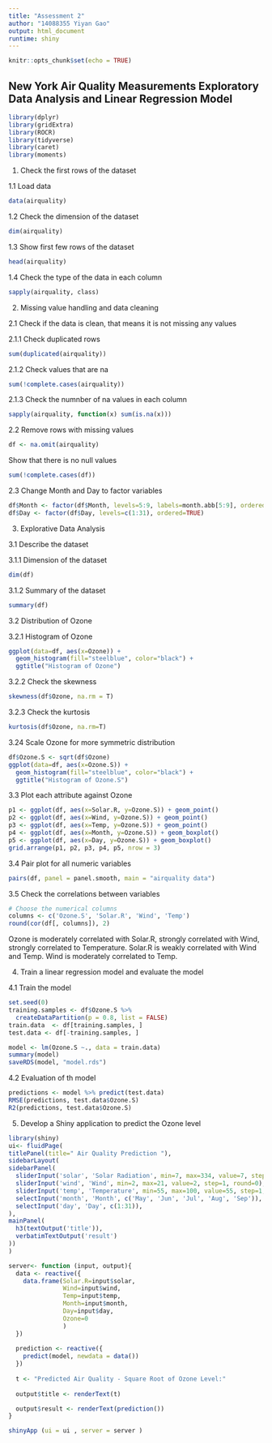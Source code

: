 ```yaml
---
title: "Assessment 2"
author: "14088355 Yiyan Gao"
output: html_document
runtime: shiny
---
```


```r
knitr::opts_chunk$set(echo = TRUE)
```
## New York Air Quality Measurements Exploratory Data Analysis and Linear Regression Model

```r
library(dplyr)
library(gridExtra)
library(ROCR)
library(tidyverse)
library(caret)
library(moments)
```
1. Check the first rows of the dataset

1.1 Load data
```r
data(airquality)
```

1.2 Check the dimension of the dataset
```r
dim(airquality)
```

1.3 Show first few rows of the dataset
```r
head(airquality)
```

1.4 Check the type of the data in each column
```r
sapply(airquality, class)
```

2. Missing value handling and data cleaning

2.1 Check if the data is clean, that means it is not missing any values

2.1.1 Check duplicated rows
```r
sum(duplicated(airquality))
```

2.1.2 Check values that are na
```r
sum(!complete.cases(airquality))
```

2.1.3 Check the numnber of na values in each column
```r
sapply(airquality, function(x) sum(is.na(x)))
```

2.2 Remove rows with missing values
```r
df <- na.omit(airquality)
```

Show that there is no null values
```r
sum(!complete.cases(df))
```

2.3 Change Month and Day to factor variables
```r
df$Month <- factor(df$Month, levels=5:9, labels=month.abb[5:9], ordered=TRUE)
df$Day <- factor(df$Day, levels=c(1:31), ordered=TRUE)
```

3. Explorative Data Analysis

3.1 Describe the dataset

3.1.1 Dimension of the dataset
```r
dim(df)
```

3.1.2 Summary of the dataset
```r
summary(df)
```

3.2 Distribution of Ozone

3.2.1 Histogram of Ozone
```r
ggplot(data=df, aes(x=Ozone)) +
  geom_histogram(fill="steelblue", color="black") +
  ggtitle("Histogram of Ozone")
```

3.2.2 Check the skewness
```r
skewness(df$Ozone, na.rm = T)
```

3.2.3 Check the kurtosis
```r
kurtosis(df$Ozone, na.rm=T)
```

3.24 Scale Ozone for more symmetric distribution
```r
df$Ozone.S <- sqrt(df$Ozone)
ggplot(data=df, aes(x=Ozone.S)) +
  geom_histogram(fill="steelblue", color="black") +
  ggtitle("Histogram of Ozone.S")
```

3.3 Plot each attribute against Ozone
```r
p1 <- ggplot(df, aes(x=Solar.R, y=Ozone.S)) + geom_point()
p2 <- ggplot(df, aes(x=Wind, y=Ozone.S)) + geom_point()
p3 <- ggplot(df, aes(x=Temp, y=Ozone.S)) + geom_point()
p4 <- ggplot(df, aes(x=Month, y=Ozone.S)) + geom_boxplot()
p5 <- ggplot(df, aes(x=Day, y=Ozone.S)) + geom_boxplot()
grid.arrange(p1, p2, p3, p4, p5, nrow = 3)
```

3.4 Pair plot for all numeric variables
```r
pairs(df, panel = panel.smooth, main = "airquality data")
```

3.5 Check the correlations between variables
```r
# Choose the numerical columns
columns <- c('Ozone.S', 'Solar.R', 'Wind', 'Temp')
round(cor(df[, columns]), 2)
```

Ozone is moderately correlated with Solar.R, strongly correlated with Wind,
strongly correlated to Temperature.
Solar.R is weakly correlated with Wind and Temp.
Wind is moderately correlated to Temp.

4. Train a linear regression model and evaluate the model

4.1 Train the model
```r
set.seed(0)
training.samples <- df$Ozone.S %>%
  createDataPartition(p = 0.8, list = FALSE)
train.data  <- df[training.samples, ]
test.data <- df[-training.samples, ]

model <- lm(Ozone.S ~., data = train.data)
summary(model)
saveRDS(model, "model.rds")
```

4.2 Evaluation of th model
```r
predictions <- model %>% predict(test.data)
RMSE(predictions, test.data$Ozone.S)
R2(predictions, test.data$Ozone.S)
```

5. Develop a Shiny application to predict the Ozone level
```r
library(shiny)
ui<- fluidPage(
titlePanel(title=" Air Quality Prediction "),
sidebarLayout(
sidebarPanel(
  sliderInput('solar', 'Solar Radiation', min=7, max=334, value=7, step=1, round=0),
  sliderInput('wind', 'Wind', min=2, max=21, value=2, step=1, round=0),
  sliderInput('temp', 'Temperature', min=55, max=100, value=55, step=1, round=0),
  selectInput('month', 'Month', c('May', 'Jun', 'Jul', 'Aug', 'Sep')),
  selectInput('day', 'Day', c(1:31)),
),
mainPanel(
  h3(textOutput('title')),
  verbatimTextOutput('result')
))
)

server<- function (input, output){
  data <- reactive({
    data.frame(Solar.R=input$solar,
               Wind=input$wind,
               Temp=input$temp,
               Month=input$month,
               Day=input$day,
               Ozone=0
               )
  })
  
  prediction <- reactive({
    predict(model, newdata = data())
  })
  
  t <- "Predicted Air Quality - Square Root of Ozone Level:"
  
  output$title <- renderText(t)

  output$result <- renderText(prediction())
}

shinyApp (ui = ui , server = server )
```


